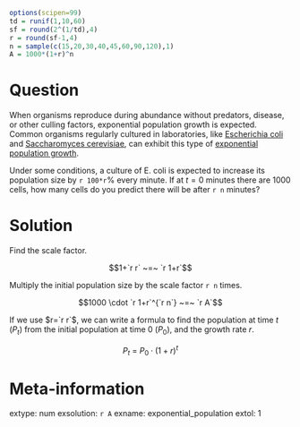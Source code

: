 ```r
options(scipen=99)
td = runif(1,10,60)
sf = round(2^(1/td),4)
r = round(sf-1,4)
n = sample(c(15,20,30,40,45,60,90,120),1)
A = 1000*(1+r)^n

```

Question
========

When organisms reproduce during abundance without predators, disease, or other culling factors, exponential population growth is expected. Common organisms regularly cultured in laboratories, like [Escherichia coli](https://en.wikipedia.org/wiki/Escherichia_coli) and [Saccharomyces cerevisiae](https://en.wikipedia.org/wiki/Saccharomyces_cerevisiae), can exhibit this type of [exponential population growth](https://en.wikipedia.org/wiki/Bacterial_growth).

Under some conditions, a culture of E. coli is expected to increase its population size by `r 100*r`% every minute. If at $t=0$ minutes there are 1000 cells, how many cells do you predict there will be after `r n` minutes?

Solution
========

Find the scale factor.

$$1+`r r` ~=~ `r 1+r`$$

Multiply the initial population size by the scale factor `r n` times.

$$1000 \cdot `r 1+r`^{`r n`} ~=~ `r A`$$

If we use $r=`r r`$, we can write a formula to find the population at time $t$ ($P_t$) from the initial population at time 0 ($P_0$), and the growth rate $r$.

$$P_t~=~P_0\cdot (1+r)^{t}$$


Meta-information
============
extype: num
exsolution: `r A`
exname: exponential_population
extol: 1